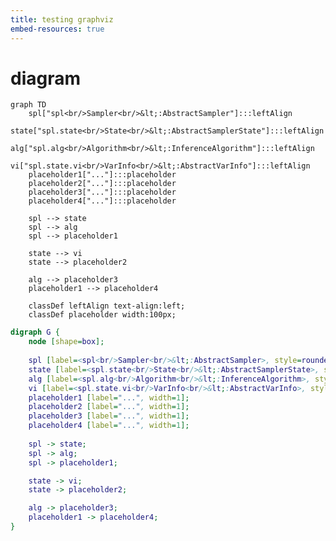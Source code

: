 ```yaml
---
title: testing graphviz
embed-resources: true
---
```

# diagram

```mermaid
graph TD
    spl["spl<br/>Sampler<br/>&lt;:AbstractSampler"]:::leftAlign
    state["spl.state<br/>State<br/>&lt;:AbstractSamplerState"]:::leftAlign
    alg["spl.alg<br/>Algorithm<br/>&lt;:InferenceAlgorithm"]:::leftAlign
    vi["spl.state.vi<br/>VarInfo<br/>&lt;:AbstractVarInfo"]:::leftAlign
    placeholder1["..."]:::placeholder
    placeholder2["..."]:::placeholder
    placeholder3["..."]:::placeholder
    placeholder4["..."]:::placeholder

    spl --> state
    spl --> alg
    spl --> placeholder1

    state --> vi
    state --> placeholder2

    alg --> placeholder3
    placeholder1 --> placeholder4

    classDef leftAlign text-align:left;
    classDef placeholder width:100px;
```

```dot
digraph G {
    node [shape=box];
    
    spl [label=<spl<br/>Sampler<br/>&lt;:AbstractSampler>, style=rounded, xlabel="", shape=box];
    state [label=<spl.state<br/>State<br/>&lt;:AbstractSamplerState>, style=rounded, xlabel="", shape=box];
    alg [label=<spl.alg<br/>Algorithm<br/>&lt;:InferenceAlgorithm>, style=rounded, xlabel="", shape=box];
    vi [label=<spl.state.vi<br/>VarInfo<br/>&lt;:AbstractVarInfo>, style=rounded, xlabel="", shape=box];
    placeholder1 [label="...", width=1];
    placeholder2 [label="...", width=1];
    placeholder3 [label="...", width=1];
    placeholder4 [label="...", width=1];
    
    spl -> state;
    spl -> alg;
    spl -> placeholder1;

    state -> vi;
    state -> placeholder2;

    alg -> placeholder3;
    placeholder1 -> placeholder4;
}
```